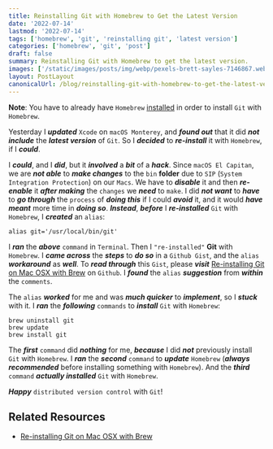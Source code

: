 ```yaml
---
title: Reinstalling Git with Homebrew to Get the Latest Version
date: '2022-07-14'
lastmod: '2022-07-14'
tags: ['homebrew', 'git', 'reinstalling git', 'latest version']
categories: ['homebrew', 'git', 'post']
draft: false
summary: Reinstalling Git with Homebrew to get the latest version.
images: ['/static/images/posts/img/webp/pexels-brett-sayles-7146867.webp']
layout: PostLayout
canonicalUrl: /blog/reinstalling-git-with-homebrew-to-get-the-latest-version
---
```


**Note**: You have to already have `Homebrew` [installed](https://brew.sh/) in
order to install `Git` with `Homebrew`.

Yesterday I **_updated_** `Xcode` on `macOS Monterey`, and **_found out_** that
it did **_not include_** the **_latest version_** of `Git`. So I **_decided_**
to **_re-install_** it with `Homebrew`, if I **_could_**.

I **_could_**, and I **_did_**, but it **_involved_** a **_bit_** of a
**_hack_**. Since `macOS El Capitan`, we are **_not able_** to **_make
changes_** to the `bin` **folder** due to `SIP`
(`System Integration Protection`) on our `Macs`. We have to **_disable_** it and
then **_re-enable_** it **_after making_** the `changes` we **_need_** to
`make`. I did **_not want_** to **_have_** to **_go through_** the `process` of
**_doing this_** if I could **_avoid_** it, and it would **_have meant_** more
time in **_doing so_**. **_Instead_**, **_before_** I **_re-installed_** `Git`
with `Homebrew`, I **_created_** an `alias`:

```shell
alias git='/usr/local/bin/git'
```

I **_ran_** the **_above_** `command` in `Terminal`. Then I `"re-installed"`
**Git** with `Homebrew`. I **_came across_** the **_steps_** to **_do so_** in a
`Github Gist`, and the `alias` **_workaround_** as **_well_**. To **_read
through_** this `Gist`, please **_visit_**
[Re-installing Git on Mac OSX with Brew](https://gist.github.com/brandonsimpson/54d9e085c9fde5e6ad3a)
on `Github`. I **_found_** the `alias` **_suggestion_** from **_within_** the
`comments`.

The `alias` **_worked_** for me and was **_much quicker_** to **_implement_**,
so I **_stuck_** with it. I **_ran_** the **_following_** `commands` to
**_install_** `Git` with `Homebrew`:

```shell
brew uninstall git
brew update
brew install git
```

The **_first_** `command` did **_nothing_** for me, **_because_** I did
**_not_** previously install `Git` with `Homebrew`. I **_ran_** the **_second_**
`command` to **_update_** `Homebrew` (**_always recommended_** before installing
something with `Homebrew`). And the **_third_** `command` **_actually
installed_** `Git` with `Homebrew`.

**_Happy_** `distributed version control` with `Git`!

## Related Resources

-   [Re-installing Git on Mac OSX with Brew](https://gist.github.com/brandonsimpson/54d9e085c9fde5e6ad3a)
